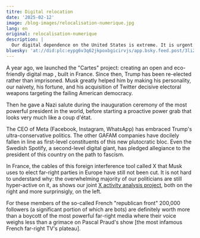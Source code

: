 ```yaml
---
titre: Digital relocation
date: '2025-02-12'
image: /blog-images/relocalisation-numerique.jpg
lang: en
original: relocalisation-numerique
description: |
  Our digital dependence on the United States is extreme. It is urgent to anchor digital relocation inside our reindustrialization plans.
bluesky: 'at://did:plc:eypg6v3q62jkpoxbgicirvjs/app.bsky.feed.post/3li2coyawm22u'
---
```


A year ago, we launched the "Cartes" project: creating an open and eco-friendly digital map , built in France. Since then, Trump has been re-elected rather than imprisoned. Musk greatly helped him by making his personality, our naivety, his fortune, and his acquisition of Twitter decisive electoral weapons targeting the failing American democracy.

Then he gave a Nazi salute during the inauguration ceremony of the most powerful president in the world, before starting a proactive power grab that looks very much like a coup d'état.

The CEO of Meta (Facebook, Instagram, WhatsApp) has embraced Trump's ultra-conservative politics. The other GAFAM companies have docilely fallen in line as first-level constituents of this new plutocratic bloc. Even the Swedish Spotify, a second-level digital giant, has pledged allegiance to the president of this country on the path to fascism.

In France, the cables of this foreign interference tool called X that Musk uses to elect far-right parties in Europe have still not been cut. It is not hard to understand why: the overwhelming majority of our politicians are still hyper-active on it, as shows our joint [X activity analysis project](https://politix.top), both on the right and more surprinsigly, on the left.

For these members of the so-called French "republican front" 200,000 followers (a significant portion of which are bots) are definitely worth more than a boycott of the most powerful far-right media where their voice weighs less than a grimace on Pascal Praud's show [the most infamous French far-right TV's plateau].
